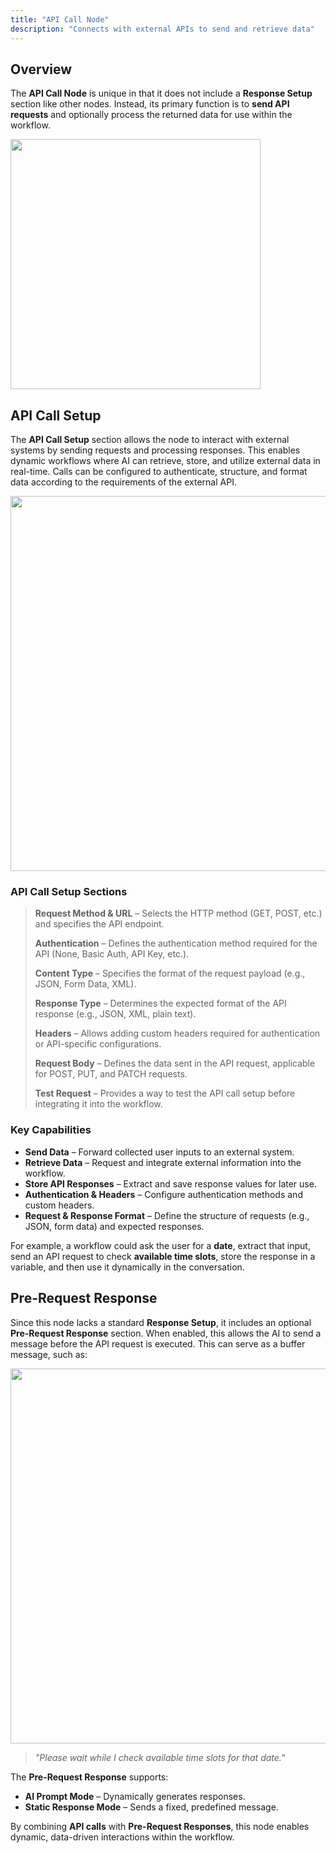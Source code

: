 ```yaml
---
title: "API Call Node"
description: "Connects with external APIs to send and retrieve data"
---
```


## Overview

The **API Call Node** is unique in that it does not include a **Response Setup** section like other nodes. Instead, its primary function is to **send API requests** and optionally process the returned data for use within the workflow.

<img
  width="400"
  src="/images/api-call-node.png"
/>

## API Call Setup

The **API Call Setup** section allows the node to interact with external systems by sending requests and processing responses. This enables dynamic workflows where AI can retrieve, store, and utilize external data in real-time. Calls can be configured to authenticate, structure, and format data according to the requirements of the external API.

<img
  width="600"
  src="/images/api-call-setup.png"
/>

### API Call Setup Sections

>**Request Method & URL** – Selects the HTTP method (GET, POST, etc.) and specifies the API endpoint.
>
>**Authentication** – Defines the authentication method required for the API (None, Basic Auth, API Key, etc.).
>
>**Content Type** – Specifies the format of the request payload (e.g., JSON, Form Data, XML).
>
>**Response Type** – Determines the expected format of the API response (e.g., JSON, XML, plain text).
>
>**Headers** – Allows adding custom headers required for authentication or API-specific configurations.
>
>**Request Body** – Defines the data sent in the API request, applicable for POST, PUT, and PATCH requests.
>
>**Test Request** – Provides a way to test the API call setup before integrating it into the workflow.

### Key Capabilities

- **Send Data** – Forward collected user inputs to an external system.
- **Retrieve Data** – Request and integrate external information into the workflow.
- **Store API Responses** – Extract and save response values for later use.
- **Authentication & Headers** – Configure authentication methods and custom headers.
- **Request & Response Format** – Define the structure of requests (e.g., JSON, form data) and expected responses.

For example, a workflow could ask the user for a **date**, extract that input, send an API request to check **available time slots**, store the response in a variable, and then use it dynamically in the conversation.

## Pre-Request Response

Since this node lacks a standard **Response Setup**, it includes an optional **Pre-Request Response** section. When enabled, this allows the AI to send a message before the API request is executed. This can serve as a buffer message, such as:

<img
  width="600"
  src="/images/pre-request-response.png"
/>

> _"Please wait while I check available time slots for that date."_

The **Pre-Request Response** supports:

- **AI Prompt Mode** – Dynamically generates responses.
- **Static Response Mode** – Sends a fixed, predefined message.

By combining **API calls** with **Pre-Request Responses**, this node enables dynamic, data-driven interactions within the workflow.